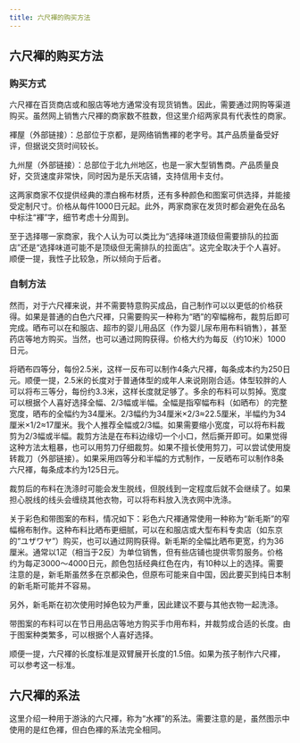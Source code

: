 ```yaml
---
title: 六尺褌的购买方法
---
```



## 六尺褌的购买方法

### 购买方式

六尺褌在百货商店或和服店等地方通常没有现货销售。因此，需要通过网购等渠道购买。虽然网上销售六尺褌的商家数不胜数，但这里介绍两家具有代表性的商家。

褌屋（外部链接）：总部位于京都，是网络销售褌的老字号。其产品质量备受好评，但据说交货时间较长。

<LinkCard title="褌屋" href="http://www.fundoshiya.com/" client:visible />

九州屋（外部链接）：总部位于北九州地区，也是一家大型销售商。产品质量良好，交货速度非常快，同时因为是乐天店铺，支持信用卡支付。

<LinkCard title="九州屋" href="http://www.rakuten.ne.jp/gold/kyushuya/" client:visible />

这两家商家不仅提供经典的漂白棉布材质，还有多种颜色和图案可供选择，并能接受定制尺寸。价格从每件1000日元起。此外，两家商家在发货时都会避免在品名中标注“褌”字，细节考虑十分周到。

至于选择哪一家商家，我个人认为可以类比为“选择味道顶级但需要排队的拉面店”还是“选择味道可能不是顶级但无需排队的拉面店”。这完全取决于个人喜好。顺便一提，我性子比较急，所以倾向于后者。

### 自制方法

然而，对于六尺褌来说，并不需要特意购买成品，自己制作可以以更低的价格获得。如果是普通的白色六尺褌，只需要购买一种称为“晒”的窄幅棉布，裁剪后即可完成。晒布可以在和服店、超市的婴儿用品区（作为婴儿尿布用布料销售），甚至药店等地方购买。当然，也可以通过网购获得。价格大约为每反（约10米）1000日元。

将晒布四等分，每份2.5米，这样一反布可以制作4条六尺褌，每条成本约为250日元。顺便一提，2.5米的长度对于普通体型的成年人来说刚刚合适。体型较胖的人可以将布三等分，每份约3.3米，这样长度就足够了。多余的布料可以剪掉。宽度可以根据个人喜好选择全幅、2/3幅或半幅。全幅是指窄幅布料（如晒布）的完整宽度，晒布的全幅约为34厘米。2/3幅约为34厘米×2/3≈22.5厘米，半幅约为34厘米×1/2≈17厘米。我个人推荐全幅或2/3幅。如果需要缩小宽度，可以将布料裁剪为2/3幅或半幅。裁剪方法是在布料边缘切一个小口，然后撕开即可。如果觉得这种方法太粗暴，也可以用剪刀仔细裁剪。如果不擅长使用剪刀，可以尝试使用旋转裁刀（外部链接）。如果采用四等分和半幅的方式制作，一反晒布可以制作8条六尺褌，每条成本约为125日元。

裁剪后的布料在洗涤时可能会发生脱线，但脱线到一定程度后就不会继续了。如果担心脱线的线头会缠绕其他衣物，可以将布料放入洗衣网中洗涤。

关于彩色和带图案的布料，情况如下：彩色六尺褌通常使用一种称为“新毛斯”的窄幅棉布制作。这种布料比晒布更细腻，可以在和服店或大型布料专卖店（如东京的“ユザワヤ”）购买，也可以通过网购获得。新毛斯的全幅比晒布更宽，约为36厘米。通常以1疋（相当于2反）为单位销售，但有些店铺也提供零剪服务。价格约为每疋3000～4000日元，颜色包括经典红色在内，有10种以上的选择。需要注意的是，新毛斯虽然多在京都染色，但原布可能来自中国，因此要买到纯日本制的新毛斯可能并不容易。

另外，新毛斯在初次使用时掉色较为严重，因此建议不要与其他衣物一起洗涤。

带图案的布料可以在节日用品店等地方购买手巾用布料，并裁剪成合适的长度。由于图案种类繁多，可以根据个人喜好选择。

顺便一提，六尺褌的长度标准是双臂展开长度的1.5倍。如果为孩子制作六尺褌，可以参考这一标准。

## 六尺褌的系法

这里介绍一种用于游泳的六尺褌，称为“水褌”的系法。需要注意的是，虽然图示中使用的是红色褌，但白色褌的系法完全相同。

<Table 
  data={[
    {
      image: "https://ik.imagekit.io/dgfwhfvkn/tabi/6_01_waifu2x_noise3_scale4x_oa1lYWe-y2.avif?updatedAt=1739672332378",
      description: `【1】将褌的一端（イ）搭在肩上，另一端（ロ）覆盖裆部，并从裆部穿过绕到后方。当然，实际操作中需要用手固定。`
    },
    {
      image: "https://ik.imagekit.io/dgfwhfvkn/tabi/6_02_waifu2x_noise3_scale4x_viwaOBa6q6.avif?updatedAt=1739672334178",
      description: `【2】将穿过裆部的（ロ）斜向绕过臀部，绕到腰部，从（イ）上方穿过，使腰部环绕部分从上方看呈逆时针方向绕一圈。（イ）仍然搭在肩上。`
    },
    {
      image: "https://ik.imagekit.io/dgfwhfvkn/tabi/6_03_waifu2x_noise3_scale4x_2JcTofq2HG.avif?updatedAt=1739672333916",
      description: `【3】将（ロ）从内侧钩住斜向绕过臀部的布料，并向反方向拉紧。`
    },
    {
      image: "https://ik.imagekit.io/dgfwhfvkn/tabi/6_04_waifu2x_noise3_scale4x_hnJrBsoEQM.avif?updatedAt=1739672331057",
      description: `【4】将（ロ）夹在横向环绕（像腰带一样绕在腰部的布料）中进行临时固定。`
    },
    {
      image: "https://ik.imagekit.io/dgfwhfvkn/tabi/6_05_waifu2x_noise3_scale4x_oYjTpnusaJ.avif?updatedAt=1739672332392",
      description: `【5】将搭在肩上的（イ）放下，垂到前方。`
    },
    {
      image: "https://ik.imagekit.io/dgfwhfvkn/tabi/6_06_waifu2x_noise3_scale4x_uMofWs3npy.avif?updatedAt=1739672333761",
      description: `【6】将（イ）从裆部穿过绕到后方，然后解开（ロ）的临时固定。`
    },
    {
      image: "https://ik.imagekit.io/dgfwhfvkn/tabi/6a_07_waifu2x_noise3_scale4x_YCSQCYUNR.avif?updatedAt=1739672330365",
      description: `【7】将（イ）和（ロ）从后方交叉，使（イ）在左侧，（ロ）在右侧，然后向左右两侧用力拉紧。`
    },
    {
      image: "https://ik.imagekit.io/dgfwhfvkn/tabi/6a_08_waifu2x_noise3_scale4x_kRHaoVrXCL.avif?updatedAt=1739672334351",
      description: `【8】将（イ）和（ロ）从下向上卷进横向环绕的布料中。`
    },
    {
      image: "https://ik.imagekit.io/dgfwhfvkn/tabi/6a_09_waifu2x_noise3_scale4x_-GJRw1P7R.avif?updatedAt=1739672334191",
      description: `【完成1】后视图。`
    },
    {
      image: "https://ik.imagekit.io/dgfwhfvkn/tabi/6_10_waifu2x_noise3_scale4x_flGB7Q194.avif?updatedAt=1739672330339",
      description: `【完成2】前视图。前袋（前方的三角形袋状部分）应充分展开并整理好。`
    }
  ]}
  columns={[
    {
      key: "image",
      label: "演示",
      type: "image",
    },
    {
      key: "description",
      label: "说明",
    }
  ]}
  client:visible
/>

<ContributorList githubRepo="dragonjay-lyj/jpstra" />